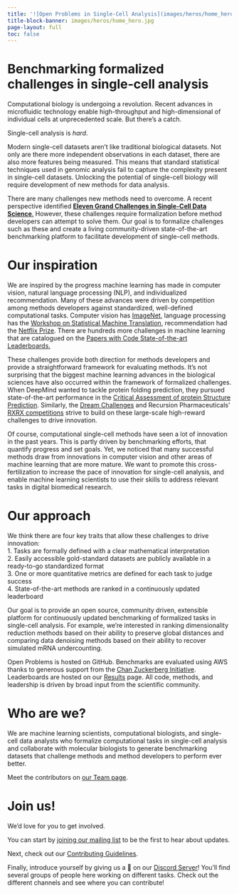 ```yaml
---
title: '![Open Problems in Single-Cell Analysis](images/heros/home_hero_text.png){width="80%"}'
title-block-banner: images/heros/home_hero.jpg
page-layout: full
toc: false
---
```


# Benchmarking formalized challenges in single-cell analysis
Computational biology is undergoing a revolution. Recent advances in microfluidic technology enable high-throughput and high-dimensional of individual cells at unprecedented scale. But there's a catch.

Single-cell analysis is _hard_.

Modern single-cell datasets aren't like traditional biological datasets. Not only are there more independent observations in each dataset, there are also more features being measured. This means that standard statistical techniques used in genomic analysis fail to capture the complexity present in single-cell datasets. Unlocking the potential of single-cell biology will require development of new methods for data analysis.

There are many challenges new methods need to overcome. A recent perspective identified [**Eleven Grand Challenges in Single-Cell Data Science**.](https://doi.org/10.1186/s13059-020-1926-6) However, these challenges require formalization before method developers can attempt to solve them. Our goal is to formalize challenges such as these and create a living community-driven state-of-the-art benchmarking platform to facilitate development of single-cell methods.

# Our inspiration

We are inspired by the progress machine learning has made in computer vision, natural language processing (NLP), and individualized recommendation. Many of these advances were driven by competition among methods developers against standardized, well-defined computational tasks. Computer vision has [ImageNet](www.image-net.org/), language processing has the [Workshop on Statistical Machine Translation](http://www.statmt.org), recommendation had the [Netflix Prize](https://en.wikipedia.org/wiki/Netflix_Prize). There are hundreds more challenges in machine learning that are catalogued on the [Papers with Code State-of-the-art Leaderboards.](https://paperswithcode.com/sota)

These challenges provide both direction for methods developers and provide a straightforward framework for evaluating methods. It's not surprising that the biggest machine learning advances in the biological sciences have also occurred within the framework of formalized challenges. When DeepMind wanted to tackle protein folding prediction, they pursued state-of-the-art performance in the [Critical Assessment of protein Structure Prediction](https://predictioncenter.org/). Similarly, the [Dream Challenges](http://dreamchallenges.org/challenges/) and Recursion Pharmaceuticals' [RXRX competitions](https://www.rxrx.ai/) strive to build on these large-scale high-reward challenges to drive innovation.

Of course, computational single-cell methods have seen a lot of innovation in the past years. This is partly driven by benchmarking efforts, that quantify progress and set goals. Yet, we noticed that many successful methods draw from innovations in computer vision and other areas of machine learning that are more mature. We want to promote this cross-fertilization to increase the pace of innovation for single-cell analysis, and enable machine learning scientists to use their skills to address relevant tasks in digital biomedical research.

# Our approach
We think there are four key traits that allow these challenges to drive innovation:  
 1. Tasks are formally defined with a clear mathematical interpretation  
 2. Easily accessible gold-standard datasets are publicly available in a ready-to-go standardized format  
 3. One or more quantitative metrics are defined for each task to judge success  
 4. State-of-the-art methods are ranked in a continuously updated leaderboard  

Our goal is to provide an open source, community driven, extensible platform for continuously updated benchmarking of formalized tasks in single-cell analysis. For example, we're interested in ranking dimensionality reduction methods based on their ability to preserve global distances and comparing data denoising methods based on their ability to recover simulated mRNA undercounting.

Open Problems is hosted on GitHub. Benchmarks are evaluated using AWS thanks to generous support from the [Chan Zuckerberg Initiative](https://chanzuckerberg.com/science/). Leaderboards are hosted on our [Results](/results) page. All code, methods, and leadership is driven by broad input from the scientific community.

# Who are we?
We are machine learning scientists, computational biologists, and single-cell data analysts who formalize computational tasks in single-cell analysis and collaborate with molecular biologists to generate benchmarking datasets that challenge methods and method developers to perform ever better.

Meet the contributors on [our Team page](/team).

# Join us!

We'd love for you to get involved.  

You can start by [joining our mailing list](https://docs.google.com/forms/d/e/1FAIpQLSe90Oky4-1b0HbdLsp5Yqo9juCd2mq-NlGHU9NHRW1ECok1xQ/viewform?usp=sf_link) to be the first to hear about updates.

Next, check out our [Contributing Guidelines](contributing/).

Finally, introduce yourself by giving us a 👋 on our [Discord Server](https://discord.gg/sDE7cM4PN7)! You'll find several groups of people here working on different tasks. Check out the different channels and see where you can contribute!